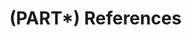 \backmatter

# (PART\*) References {-}
<!--
This manually sets the header for this unnumbered chapter.
-->
\markboth{References}{References}
<!--
To remove the indentation of the first entry.
-->
\noindent

\setlength{\parindent}{-0.20in}
\setlength{\leftskip}{0.20in}
\setlength{\parskip}{8pt}
